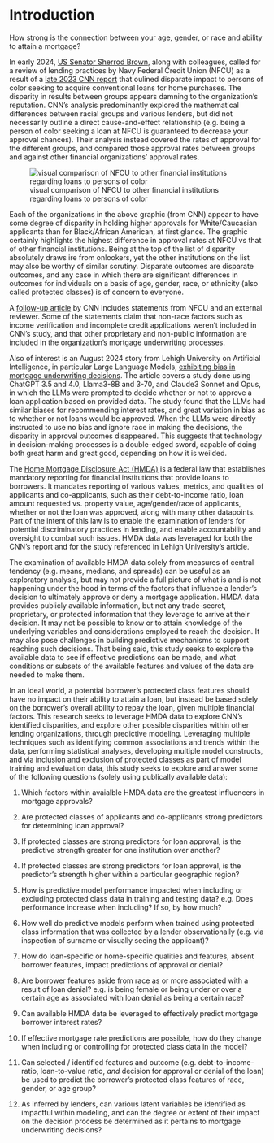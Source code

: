 # Introduction {#sec-intro}

How strong is the connection between your age, gender, or race and ability to attain a mortgage?  

In early 2024, [US Senator Sherrod Brown](https://www.banking.senate.gov/newsroom/majority/brown-colleagues-call-for-a-review-of-navy-federal-after-reported-racial-disparities-in-mortgage-lending), along with colleagues, called for a review of lending practices by Navy Federal Credit Union (NFCU) as a result of a [late 2023 CNN report](https://www.cnn.com/2023/12/14/business/navy-federal-credit-union-black-applicants-invs/index.html) that oulined disparate impact to persons of color seeking to acquire conventional loans for home purchases.  The disparity in results between groups appears damning to the organization's reputation.  CNN's analysis predominantly explored the mathematical differences between racial groups and various lenders, but did not necessarily outline a direct cause-and-effect relationship (e.g. being a person of color seeking a loan at NFCU is guaranteed to decrease your approval chances).  Their analysis instead covered the rates of approval for the different groups, and compared those approval rates between groups and against other financial organizations' approval rates.

![visual comparison of NFCU to other financial institutions regarding loans to persons of color](./imgs/CNN_img.png "CNN Graphic")

Each of the organizations in the above graphic (from CNN) appear to have some degree of disparity in holding higher approvals for White/Caucasian applicants than for Black/African American, at first glance.  The graphic certainly highlights the highest difference in approval rates at NFCU vs that of other financial institutions.  Being at the top of the list of disparity absolutely draws ire from onlookers, yet the other institutions on the list may also be worthy of similar scrutiny.  Disparate outcomes are disparate outcomes, and any case in which there are significant differences in outcomes for individuals on a basis of age, gender, race, or ethnicity (also called protected classes) is of concern to everyone.  

A [follow-up article](https://www.cnn.com/2024/03/23/business/navy-federal-external-review-invs/index.html) by CNN includes statements from NFCU and an external reviewer.  Some of the statements claim that non-race factors such as income verification and incomplete credit applications weren't included in CNN's study, and that other proprietary and non-public information are included in the organization's mortgage underwriting processes.

Also of interest is an August 2024 story from Lehigh University on Artificial Intelligence, in particular Large Language Models, [exhibiting bias in mortgage underwriting decisions](https://www2.lehigh.edu/news/ai-exhibits-racial-bias-in-mortgage-underwriting-decisions).  The article covers a study done using ChatGPT 3.5 and 4.0, Llama3-8B and 3-70, and Claude3 Sonnet and Opus, in which the LLMs were prompted to decide whether or not to approve a loan application based on provided data.  The study found that the LLMs had similar biases for recommending interest rates, and great variation in bias as to whether or not loans would be approved.  When the LLMs were directly instructed to use no bias and ignore race in making the decisions, the disparity in approval outcomes disappeared.  This suggests that technology in decision-making processes is a double-edged sword, capable of doing both great harm and great good, depending on how it is weilded.

The [Home Mortgage Disclosure Act (HMDA)](https://www.consumerfinance.gov/data-research/hmda/) is a federal law that establishes mandatory reporting for financial institutions that provide loans to borrowers.  It mandates reporting of various values, metrics, and qualities of applicants and co-applicants, such as their debt-to-income ratio, loan amount requested vs. property value, age/gender/race of applicants, whether or not the loan was approved, along with many other datapoints.  Part of the intent of this law is to enable the examination of lenders for potential discriminatory practices in lending, and enable accountability and oversight to combat such issues.  HMDA data was leveraged for both the CNN's report and for the study referenced in Lehigh University's article.

<!-- add a aparagraph -->

The examination of available HMDA data solely from measures of central tendency (e.g. means, medians, and spreads) can be useful as an exploratory analysis, but may not provide a full picture of what is and is not happening under the hood in terms of the factors that influence a lender's decision to ultimately approve or deny a mortgage application.  HMDA data provides publicly available information, but not any trade-secret, proprietary, or protected information that they leverage to arrive at their decision.  It may not be possible to know or to attain knowledge of the underlying variables and considerations employed to reach the decision.  It may also pose challenges in building predictive mechanisms to support reaching such decisions.  That being said, this study seeks to explore the available data to see if effective predictions can be made, and what conditions or subsets of the available features and values of the data are needed to make them.

In an ideal world, a potential borrower's protected class features should have no impact on their ability to attain a loan, but instead be based solely on the borrower's overall ability to repay the loan, given multiple financial factors.  This research seeks to leverage HMDA data to explore CNN's identified disparities, and explore other possible disparities within other lending organizations, through predictive modeling.  <!--Predictive modeling may be a portion of one or more of these financial institutions' processes for mortgage underwriting.  Should any such decision models include protected classes, or proxies for protected class, the possibility of discrimination and disparate impact quickly arise.  -->Leveraging multiple techniques such as identifying common associations and trends within the data, performing statistical analyses, developing multiple model constructs, and via inclusion and exclusion of protected classes as part of model training and evaluation data, this study seeks to explore and answer some of the following questions (solely using publically available data):

1. Which factors within avaialble HMDA data are the greatest influencers in mortgage approvals?

1. Are protected classes of applicants and co-applicants strong predictors for determining loan approval?

    <!-- * Explore this with Bernoulli Naive Bayes -->

1. If protected classes are strong predictors for loan approval, is the predictive strength greater for one institution over another?

    <!-- * Explore this with label encoded data, potentially with Bernoulli Naive Bayes -->

1. If protected classes are strong predictors for loan approval, is the predictor's strength higher within a particular geographic region?

    <!-- * Explore this with Bernoulli Naive Bayes -->

1. How is predictive model performance impacted when including or excluding protected class data in training and testing data? e.g. Does performance increase when including?  If so, by how much?

    <!-- * for DT, MNB, CNB, BNB, LogReg - performance has significant differences.  None of them justify leveraging protected class information as a predictive variable. -->

1. How well do predictive models perform when trained using protected class information that was collected by a lender observationally (e.g. via inspection of surname or visually seeing the applicant)?

1. How do loan-specific or home-specific qualities and features, absent borrower features, impact predictions of approval or denial?

1. Are borrower features aside from race as or more associated with a result of loan denial? e.g. is being female or being under or over a certain age as associated with loan denial as being a certain race?

1. Can available HMDA data be leveraged to effectively predict mortgage borrower interest rates?

1. If effective mortgage rate predictions are possible, how do they change when including or controlling for protected class data in the model?

1. Can selected / identified features and outcome (e.g. debt-to-income-ratio, loan-to-value ratio, *and* decision for approval or denial of the loan) be used to predict the borrower's protected class features of race, gender, or age group?

1. As inferred by lenders, can various latent variables be identified as impactful within modeling, and can the degree or extent of their impact on the decision process be determined as it pertains to mortgage underwriting decisions?

